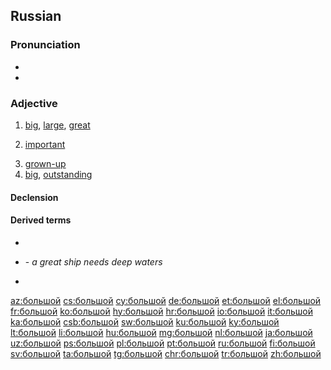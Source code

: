 ==Russian==

===Pronunciation===
* {{ru-IPA|большо́й}}
* {{audio|Ru-большой.ogg|Audio|lang=ru}}

===Adjective===
{{ru-adj|большо́й|бо́льше|comp2=бо́льший|наибо́льший}}

# [[big]], [[large]], [[great]]
#: {{ux|ru|большой [[зал]]|large hall|inline=1}}
#: {{ux|ru|большая [[буква]]|[[capital letter]]|inline=1}}
#: {{ux|ru|большая [[дорога]]|highroad, highway, main road|inline=1}}
#: {{ux|ru|большой [[мальчик]]|[[big]] [[boy]]|inline=1}}
#: {{ux|ru|большая [[Москва]]|[[Greater]] [[Moscow]]|inline=1}}
#: {{ux|ru|большой [[Лондон]]|Greater London|inline=1}}
#: {{ux|ru|большой [[палец]] [[правый|правой]] [[рука|руки]]|[[right]] [[thumb]]|inline=1}}
#: {{ux|ru|большой [[палец]] левой ноги|left big toe|inline=1}}
#: {{ux|ru|большой [[театр]]|[[Bolshoi]] [[theatre|Theatre]]|inline=1}}
#: {{ux|ru|большое [[спасибо]]|[[thank you very much]], [[greeting]]s|inline=1}}
#: {{ux|ru|большой [[спорт]]|[[big-time]] [[sport]]s|inline=1}}
#: {{ux|ru|большая [[разница]]|[[great]] [[difference]]|inline=1}}
#: {{ux|ru|большая [[победа]]|great [[victory]]|inline=1}}
#: {{ux|ru|большое [[число]]|great / large number|inline=1}}
#: {{ux|ru|большой [[промежуток]]|wide interval|inline=1}}
#: {{ux|ru|большое [[знакомство]]|wide range of acquaintances|inline=1}}
# [[important]]
#: {{ux|ru|большой [[начальник]]|(colloq.) [[big shot]], [[honcho]]|inline=1}}
# [[grown-up]]
# [[big]], [[outstanding]]
#: {{ux|ru|большой [[любитель]]|big [[fan#English|fan]]|inline=1}}
#: {{ux|ru|большой [[лгун]]|big [[liar#English|liar]]|inline=1}}

====Declension====
{{ru-decl-adj|большо́й|b:вели́к}}
{{ru-adj-old|большо́й|b:вели́к}}

====Derived terms====
* {{l|ru|де́лать больши́е глаза́}}
* {{l|ru|большо́му кораблю́ большо́е пла́вание}} - ''a great ship needs deep waters''
* {{l|ru|большо́й пожа́р|g=m}}

[[az:большой]]
[[cs:большой]]
[[cy:большой]]
[[de:большой]]
[[et:большой]]
[[el:большой]]
[[fr:большой]]
[[ko:большой]]
[[hy:большой]]
[[hr:большой]]
[[io:большой]]
[[it:большой]]
[[ka:большой]]
[[csb:большой]]
[[sw:большой]]
[[ku:большой]]
[[ky:большой]]
[[lt:большой]]
[[li:большой]]
[[hu:большой]]
[[mg:большой]]
[[nl:большой]]
[[ja:большой]]
[[uz:большой]]
[[ps:большой]]
[[pl:большой]]
[[pt:большой]]
[[ru:большой]]
[[fi:большой]]
[[sv:большой]]
[[ta:большой]]
[[tg:большой]]
[[chr:большой]]
[[tr:большой]]
[[zh:большой]]